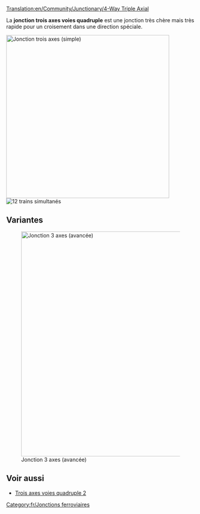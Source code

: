 [[Translation:en/Community/Junctionary/4-Way Triple Axial]]

{{fr/Menu de Croisements}}
La '''jonction trois axes voies quadruple''' est une jonction très chère mais très rapide pour un croisement dans une direction spéciale.

[[File:en/Tripleaxial.png|none|thumb|435px|Jonction trois axes (simple)]]
[[File:en/4wta.gif|right|thumb|12 trains simultanés]]

{{fr/Critère de jonction|Très cher|3|1|0|0|0|0|1|1|0|0|1|||
*Traite un très grand nombre de trains à la fois
*Utilise des directions spéciales -> "haut en bas" et "gauche vers droite"
*Peu d'espace nécessaire (12x12) 
*Pas ou peu de virages serrés (voir la version améliorée pour la haute vitesse)
*Pas de collines nécessaires (pour la très haute vitesse)
*Blocages ou embouteillages impossibles
*Pas de fusion ou de séparation des lignes
*Gestion possible de lignes simples ou doubles. C'est la raison pour de pas utiliser de séparations ou de jointures. Faites selon vos besoins
*Chaque ligne démarre un niveau plus haut en entrant dans la jonction qu'en en sortant
}}

==Variantes==
[[File:en/Tripleaxial2.png|none|thumb|600px|Jonction 3 axes (avancée)]]

==Voir aussi==
* [[fr/Community/Junctionary/Trois axes voies quadruple 2|Trois axes voies quadruple 2]]

[[Category:fr/Jonctions ferroviaires]]